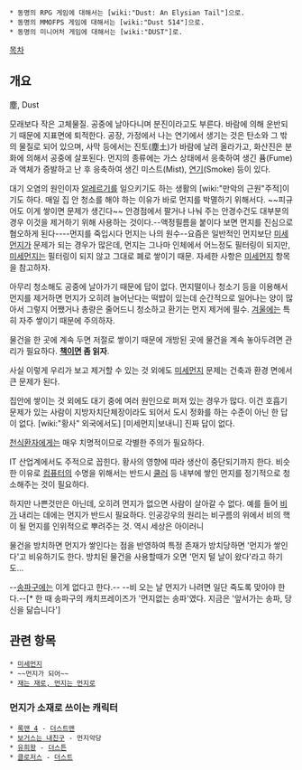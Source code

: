  * 동명의 RPG 게임에 대해서는 [wiki:"Dust: An Elysian Tail"]으로.
 * 동명의 MMOFPS 게임에 대해서는 [wiki:"Dust 514"]으로.
 * 동명의 미니어처 게임에 대해서는 [wiki:"DUST"]로.
[[목차]]
== 개요 ==
{{{#!html
<iframe width="560" height="315" src="http://www.youtube.com/embed/zBOLvC6RYhA" frameborder="0" allowfullscreen></iframe>
}}}

塵, Dust

모래보다 작은 고체물질. 공중에 날아다니며 분진이라고도 부른다. 바람에 의해 운반되기 때문에 지표면에 퇴적한다. 공장, 가정에서 나는 연기에서 생기는 것은 탄소와 그 밖의 물질로 되어 있으며, 사막 등에서는 진토(塵土)가 바람에 날려 올라가고, 화산진은 분화에 의해서 공중에 살포된다. 먼지의 종류에는 가스 상태에서 응축하여 생긴 퓸(Fume)과 액체가 증발하고 난 후 응축하여 생긴 미스트(Mist), [[연기]](Smoke) 등이 있다. 

대기 오염의 원인이자 [[알레르기]]를 일으키기도 하는 생활의 [wiki:"만악의 근원"주적]이기도 하다. 매일 집 안 청소를 해야 하는 이유가 바로 먼지를 박멸하기 위해서다. ~~피규어도 이게 쌓이면 문제가 생긴다~~ 안경점에서 팔거나 나눠 주는 안경수건도 대부분의 경우 이것을 제거하기 위해 사용하는 것이다.--액정필름을 붙이다 보면 먼지를 진심으로 혐오하게 된다----먼지를 죽입시다 먼지는 나의 원수--요즘은 일반적인 먼지보단 [[미세먼지]]가 문제가 되는 경우가 많은데, 먼지는 그나마 인체에서 어느정도 필터링이 되지만, [[미세먼지]]는 필터링이 되지 않고 그대로 폐로 쌓이기 때문. 자세한 사항은 [[미세먼지]] 항목을 참고하자.

아무리 청소해도 공중에 날아가기 때문에 답이 없다. 먼지떨이나 청소기 등을 이용해서 먼지를 제거하면 먼지가 오히려 늘어난다는 떡밥이 있는데 순간적으로 일어나는 양이 많아서 그렇지 어쨌거나 총량은 줄어드니 청소하고 환기는 먼지 제거에 필수. [[겨울]]에는 특히 자주 쌓이기 때문에 주의하자.

물건을 한 곳에 계속 두면 저절로 쌓이기 때문에 개방된 곳에 물건을 계속 놓아두려면 관리가 필요하다. '''[[책]]이면 좀 읽자'''.

사실 이렇게 우리가 보고 제거할 수 있는 것 외에도 [[미세먼지]] 문제는 건축과 환경 면에서 큰 문제가 된다.

집안에 쌓이는 것 외에도 대기 중에 여러 원인으로 퍼져 있는 경우가 많다. 이건 호흡기 문제가 있는 사람이 지방자치단체장이라도 되어서 도시 정화를 하는 수준이 아닌 한 답이 없다. [wiki:"황사" 외국에서도] [미세먼지|보내니] 진짜 답이 없다.

[[천식]]환자에게는 매우 치명적이므로 각별한 주의가 필요하다.

IT 산업계에서도 주적으로 꼽힌다. 황사의 영향에 따라 생산이 중단되기까지 한다. 비슷한 이유로 [[컴퓨터]]의 수명을 위해서는 반드시 [[쿨러]] 등 내부에 쌓인 먼지를 정기적으로 청소해주는 것이 필요하다.

하지만 나쁜것만은 아닌데, 오히려 먼지가 없으면 사람이 살아갈 수 없다. 예를 들어 [[비]]가 내리는 데에는 먼지가 반드시 필요하다. 인공강우의 원리는 비구름의 위에서 비의 핵이 될 먼지를 인위적으로 뿌려주는 것. 역시 세상은 아이러니

물건을 방치하면 먼지가 쌓인다는 점을 반영하여 특정 존재가 방치당하면 '먼지가 쌓인다'고 비유하기도 한다. 방치된 물건을 사용할때가 오면 '먼지 털 날이 왔다'라고 하기도...

--[[송파구]]에는 이게 없다고 한다.-- --비 오는 날 먼지가 나려면 일단 죽도록 맞아야 한다.--[* 한 때 송파구의 캐치프레이즈가 '먼지없는 송파'였다. 지금은 '앞서가는 송파, 당신을 닮습니다']

== 관련 항목 ==
 * [[미세먼지]]
 * ~~먼지가 되어~~
 * [[재는 재로, 먼지는 먼지로]]
=== 먼지가 소재로 쓰이는 캐릭터 ===
 * [[록맨 4]] - [[더스트맨(록맨 클래식 시리즈)|더스트맨]]
 * [[보거스는 내친구]] - 먼지악당
 * [[유희왕]] - [[더스튼]]
 * [[클로저스]] - [[애쉬 & 더스트|더스트]]
